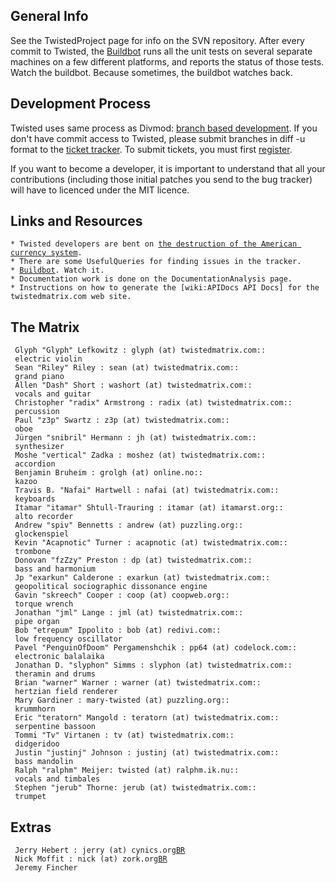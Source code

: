 == General Info ==

See the TwistedProject page for info on the SVN repository. After every commit to Twisted, the [http://twistedmatrix.com/buildbot/ Buildbot] runs all the unit tests on several separate machines on a few different platforms, and reports the status of those tests. Watch the buildbot. Because sometimes, the buildbot watches back.

== Development Process ==

Twisted uses same process as Divmod: [http://divmod.org/trac/wiki/BranchBasedDevelopment branch based development]. If you don't have commit access to Twisted, please submit branches in diff -u format to the [http://twistedmatrix.com/trac/newticket ticket tracker]. To submit tickets, you must first [http://twistedmatrix.com/trac/register register].

If you want to become a developer, it is important to understand that all your contributions (including those initial patches you send to the bug tracker) will have to licenced under the MIT licence.

== Links and Resources ==

 * Twisted developers are bent on [http://isometric.sixsided.org/_/twisted_plutonium/ the destruction of the American currency system].
 * There are some UsefulQueries for finding issues in the tracker.
 * [http://twistedmatrix.com/buildbot/ Buildbot]. Watch it.
 * Documentation work is done on the DocumentationAnalysis page.
 * Instructions on how to generate the [wiki:APIDocs API Docs] for the twistedmatrix.com web site.

== The Matrix ==

  Glyph "Glyph" Lefkowitz : glyph (at) twistedmatrix.com::
  electric violin
  Sean "Riley" Riley : sean (at) twistedmatrix.com::
  grand piano
  Allen "Dash" Short : washort (at) twistedmatrix.com::
  vocals and guitar
  Christopher "radix" Armstrong : radix (at) twistedmatrix.com::
  percussion
  Paul "z3p" Swartz : z3p (at) twistedmatrix.com::
  oboe
  Jürgen "snibril" Hermann : jh (at) twistedmatrix.com::
  synthesizer
  Moshe "vertical" Zadka : moshez (at) twistedmatrix.com::
  accordion
  Benjamin Bruheim : grolgh (at) online.no::
  kazoo
  Travis B. "Nafai" Hartwell : nafai (at) twistedmatrix.com::
  keyboards
  Itamar "itamar" Shtull-Trauring : itamar (at) itamarst.org::
  alto recorder
  Andrew "spiv" Bennetts : andrew (at) puzzling.org::
  glockenspiel
  Kevin "Acapnotic" Turner : acapnotic (at) twistedmatrix.com::
  trombone
  Donovan "fzZzy" Preston : dp (at) twistedmatrix.com::
  bass and harmonium
  Jp "exarkun" Calderone : exarkun (at) twistedmatrix.com::
  geopolitical sociographic dissonance engine
  Gavin "skreech" Cooper : coop (at) coopweb.org::
  torque wrench
  Jonathan "jml" Lange : jml (at) twistedmatrix.com::
  pipe organ
  Bob "etrepum" Ippolito : bob (at) redivi.com::
  low frequency oscillator
  Pavel "PenguinOfDoom" Pergamenshchik : pp64 (at) codelock.com::
  electronic balalaika
  Jonathan D. "slyphon" Simms : slyphon (at) twistedmatrix.com::
  theramin and drums
  Brian "warner" Warner : warner (at) twistedmatrix.com::
  hertzian field renderer
  Mary Gardiner : mary-twisted (at) puzzling.org::
  krummhorn
  Eric "teratorn" Mangold : teratorn (at) twistedmatrix.com::
  serpentine bassoon
  Tommi "Tv" Virtanen : tv (at) twistedmatrix.com::
  didgeridoo
  Justin "justinj" Johnson : justinj (at) twistedmatrix.com::
  bass mandolin
  Ralph "ralphm" Meijer: twisted (at) ralphm.ik.nu::
  vocals and timbales
  Stephen "jerub" Thorne: jerub (at) twistedmatrix.com::
  trumpet

== Extras ==

  Jerry Hebert : jerry (at) cynics.org[[BR]]
  Nick Moffit : nick (at) zork.org[[BR]]
  Jeremy Fincher